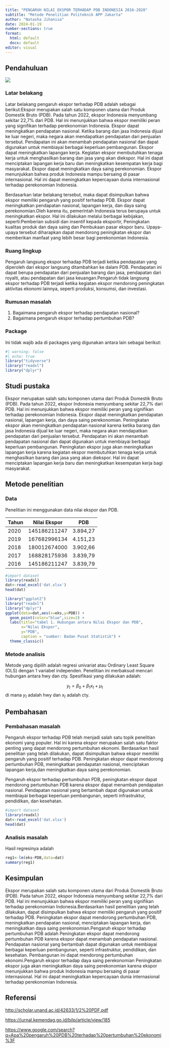 ---
title: "PENGARUH NILAI EKSPOR TERHADAP PDB INDONESIA 2016-2020"
subtitle: "Metode Penelitian Politeknik APP Jakarta"
author: "Natasha Jihanisa"
date: 2024-01-19
number-sections: true
format:
  html: default
  docx: default
editor: visual
---

## Pendahuluan

![](poltekapp.jpg){fig-align="center"}

### Latar belakang

Latar belakang pengaruh ekspor terhadap PDB adalah sebagai berikut:Ekspor merupakan salah satu komponen utama dari Produk Domestik Bruto (PDB). Pada tahun 2022, ekspor Indonesia menyumbang sekitar 22,7% dari PDB. Hal ini menunjukkan bahwa ekspor memiliki peran yang signifikan terhadap perekonomian Indonesia. Ekspor dapat meningkatkan pendapatan nasional. Ketika barang dan jasa Indonesia dijual ke luar negeri, maka negara akan mendapatkan pendapatan dari penjualan tersebut. Pendapatan ini akan menambah pendapatan nasional dan dapat digunakan untuk membiayai berbagai keperluan pembangunan. Ekspor dapat meningkatkan lapangan kerja. Kegiatan ekspor membutuhkan tenaga kerja untuk menghasilkan barang dan jasa yang akan diekspor. Hal ini dapat menciptakan lapangan kerja baru dan meningkatkan kesempatan kerja bagi masyarakat. Ekspor dapat meningkatkan daya saing perekonomian. Ekspor menunjukkan bahwa produk Indonesia mampu bersaing di pasar internasional. Hal ini dapat meningkatkan kepercayaan dunia internasional terhadap perekonomian Indonesia.

Berdasarkan latar belakang tersebut, maka dapat disimpulkan bahwa ekspor memiliki pengaruh yang positif terhadap PDB. Ekspor dapat meningkatkan pendapatan nasional, lapangan kerja, dan daya saing perekonomian.Oleh karena itu, pemerintah Indonesia terus berupaya untuk meningkatkan ekspor. Hal ini dilakukan melalui berbagai kebijakan, seperti:Pemberian subsidi dan insentif kepada eksportir, Peningkatan kualitas produk dan daya saing dan Pembukaan pasar ekspor baru. Upaya-upaya tersebut diharapkan dapat mendorong peningkatan ekspor dan memberikan manfaat yang lebih besar bagi perekonomian Indonesia.

### Ruang lingkup

Pengaruh langsung ekspor terhadap PDB terjadi ketika pendapatan yang diperoleh dari ekspor langsung ditambahkan ke dalam PDB. Pendapatan ini dapat berupa pendapatan dari penjualan barang dan jasa, pendapatan dari royalti, atau pendapatan dari jasa keuangan.Pengaruh tidak langsung ekspor terhadap PDB terjadi ketika kegiatan ekspor mendorong peningkatan aktivitas ekonomi lainnya, seperti produksi, konsumsi, dan investasi.

### Rumusan masalah

1.  Bagaimana pengaruh ekspor terhadap pendapatan nasional?
2.  Bagaimana pengaruh ekspor terhadap pertumbuhan PDB?

### Package

Ini tidak wajib ada di packages yang digunakan antara lain sebagai berikut:

```{r}
#| warning: false
#| echo: true
library("tidyverse")
library("readxl")
library("dplyr")
```

## Studi pustaka

Ekspor merupakan salah satu komponen utama dari Produk Domestik Bruto (PDB). Pada tahun 2022, ekspor Indonesia menyumbang sekitar 22,7% dari PDB. Hal ini menunjukkan bahwa ekspor memiliki peran yang signifikan terhadap perekonomian Indonesia. Ekspor dapat meningkatkan pendapatan nasional, lapangan kerja, dan daya saing perekonomian. Peningkatan ekspor akan meningkatkan pendapatan nasional karena ketika barang dan jasa Indonesia dijual ke luar negeri, maka negara akan mendapatkan pendapatan dari penjualan tersebut. Pendapatan ini akan menambah pendapatan nasional dan dapat digunakan untuk membiayai berbagai keperluan pembangunan. Peningkatan ekspor juga akan meningkatkan lapangan kerja karena kegiatan ekspor membutuhkan tenaga kerja untuk menghasilkan barang dan jasa yang akan diekspor. Hal ini dapat menciptakan lapangan kerja baru dan meningkatkan kesempatan kerja bagi masyarakat.

## Metode penelitian

### Data

Penelitian ini menggunakan data nilai ekspor dan PDB.

| Tahun | Nilai Ekspor  | PDB      |
|-------|---------------|----------|
| 2020  | 145186211247  | 3.894,27 |
| 2019  | 167682996134  | 4.151,23 |
| 2018  | 180012674000  | 3.902,66 |
| 2017  | 168828175936  | 3.839,79 |
| 2016  | 145186211247  | 3.839,79 |

```{r}
#import dataset
library(readxl)
dat<-read_excel('dat.xlsx')
head(dat)
```

```{r}
library("ggplot2")
library("readxl")
library("dplyr")
ggplot(data=dat,aes(x=eks,y=PDB)) +
  geom_point(color="blue",size=2) + 
  labs(title="tabel 1. Hubungan antara Nilai Ekspor dan PDB",
       x="Nilai Ekspor",
       y="PDB",
       caption = "sumber: Badan Pusat Statistik") +
  theme_classic()
```

### Metode analisis

Metode yang dipilih adalah regresi univariat atau Ordinary Least Square (OLS) dengan 1 variabel independen. Penelitian ini merbaksud mencari hubungan antara hwy dan cty. Spesifikasi yang dilakukan adalah:

$$
y_{t}=\beta_0 + \beta_1 x_t+\mu_t
$$ di mana $y_t$ adalah hwy dan $x_t$ adalah cty.

## Pembahasan

### Pembahasan masalah

Pengaruh ekspor terhadap PDB telah menjadi salah satu topik penelitian ekonomi yang populer. Hal ini karena ekspor merupakan salah satu faktor penting yang dapat mendorong pertumbuhan ekonomi. Berdasarkan hasil penelitian yang telah dilakukan, dapat disimpulkan bahwa ekspor memiliki pengaruh yang positif terhadap PDB. Peningkatan ekspor dapat mendorong pertumbuhan PDB, meningkatkan pendapatan nasional, menciptakan lapangan kerja,dan meningkatkan daya saing perekonomian.

Pengaruh ekspor terhadap pertumbuhan PDB, peningkatan ekspor dapat mendorong pertumbuhan PDB karena ekspor dapat menambah pendapatan nasional. Pendapatan nasional yang bertambah dapat digunakan untuk membiayai berbagai keperluan pembangunan, seperti infrastruktur, pendidikan, dan kesehatan.

```{r}
#import dataset
library(readxl)
dat<-read_excel('dat.xlsx')
head(dat)
```

### Analisis masalah

Hasil regresinya adalah

```{r}
reg1<-lm(eks~PDB,data=dat)
summary(reg1)
```

## Kesimpulan

Ekspor merupakan salah satu komponen utama dari Produk Domestik Bruto (PDB). Pada tahun 2022, ekspor Indonesia menyumbang sekitar 22,7% dari PDB. Hal ini menunjukkan bahwa ekspor memiliki peran yang signifikan terhadap perekonomian Indonesia.Berdasarkan hasil penelitian yang telah dilakukan, dapat disimpulkan bahwa ekspor memiliki pengaruh yang positif terhadap PDB. Peningkatan ekspor dapat mendorong pertumbuhan PDB, meningkatkan pendapatan nasional, menciptakan lapangan kerja, dan meningkatkan daya saing perekonomian.Pengaruh ekspor terhadap pertumbuhan PDB adalah Peningkatan ekspor dapat mendorong pertumbuhan PDB karena ekspor dapat menambah pendapatan nasional. Pendapatan nasional yang bertambah dapat digunakan untuk membiayai berbagai keperluan pembangunan, seperti infrastruktur, pendidikan, dan kesehatan. Pembangunan ini dapat mendorong pertumbuhan ekonomi.Pengaruh ekspor terhadap daya saing perekonomian Peningkatan ekspor juga akan meningkatkan daya saing perekonomian karena ekspor menunjukkan bahwa produk Indonesia mampu bersaing di pasar internasional. Hal ini dapat meningkatkan kepercayaan dunia internasional terhadap perekonomian Indonesia.

## Referensi

<http://scholar.unand.ac.id/42633/1/2%20PDF.pdf> 

<https://jurnal.kemendag.go.id/bilp/article/view/185> 

<https://www.google.com/search?q=Apa%20pengaruh%20PDB%20terhadap%20pertumbuhan%20ekonomi%3F> 
